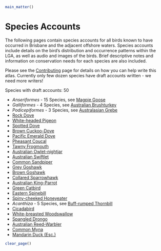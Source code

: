 ```r
main_matter()
```

# Species Accounts

The following pages contain species accounts for all birds known to have occurred in Brisbane and the adjacent offshore waters. Species accounts include details on the bird's distribution and occurrence patterns within the LGA, as well as audio and images of the birds. Brief descriptive notes and information on conservation needs for each species are also included.

Please see the [Contributing](https://brisbanebirds.com/contributing.html) page for details on how you can help write this atlas. Currently only few dozen species have draft accounts written - we need more writers!

Species with draft accounts: 50

- _Anseriformes_ - 15 Species, see [Magpie Goose](#magpie-goose-anseranas-semipalmata)
- _Galliformes_ - 4 Species, see [Australian Brushturkey](#australian-brushturkey-alectura-lathami)
- _Podicepiformes_ - 3 Species, see [Australasian Grebe](#australasian-grebe-tachybaptus-novaehollandiae)
- [Rock Dove](#rock-dove-columba-livia)
- [White-headed Pigeon](#white-headed-pigeon-columba-leucomela)
- [Spotted Dove](#spotted-dove-streptopelia-chinensis)
- [Brown Cuckoo-Dove](#brown-cuckoo-dove-macropygia-phasianella)
- [Pacific Emerald Dove](#pacific-emerald-dove-chalcophaps-longirostris)
- [Pheasant Coucal](#pheasant-coucal-centropus-phasianinus)
- [Tawny Frogmouth](#tawny-frogmouth-podargus-strigoides)
- [Australian Owlet-nightjar](#australian-owlet-nightjar-aegotheles-cristatus)
- [Australian Swiftlet](#australian-swiftlet-aerodramus-terraereginae)
- [Common Sandpiper](#common-sandpiper-actitis-hypoleucos)
- [Grey Goshawk](#grey-goshawk-accipiter-novaehollandiae)
- [Brown Goshawk](#brown-goshawk-accipiter-fasciatus)
- [Collared Sparrowhawk](#collared-sparrowhawk-accipiter-cirrocephalus.html)
- [Australian King-Parrot](#australian-king-parrot-alisterus-scapularis)
- [Green Catbird](#green-catbird-ailuroedus-crassirostris)
- [Eastern Spinebill](#eastern-spinebill-acanthorhynchus-tenuirostris)
- [Spiny-cheeked Honeyeater](#spiny-cheeked-honeyeater-acanthagenys-rufogularis)
- _Acanthiza_ - 5 Species, see [Buff-rumped Thornbill](#buff-rumped-thornbill-acanthiza-reguloides)
- [Cicadabird](#common-cicadabird-edolisoma-tenuirostre)
- [White-breasted Woodswallow](#white-breasted-woodswallow-artamus-leucorynchus)
- [Spangled Drongo](#spangled-drongo-dicrurus-bracteatus)
- [Australian Reed-Warbler](#australian-reed-warbler-acrocephalus-australis)
- [Common Myna](#common-myna-acridotheres-tristis)
- [Mandarin Duck (Esc.)](#mandarin-duck-esc.-aix-galericulata)

```r
clear_page()
```
